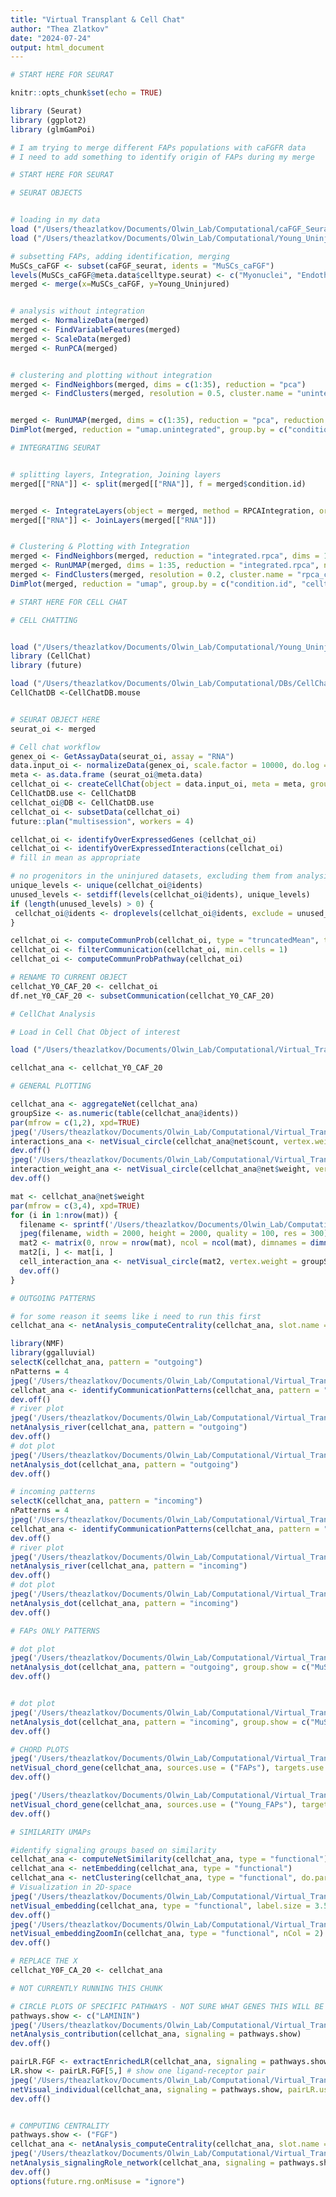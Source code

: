 ```yaml
---
title: "Virtual Transplant & Cell Chat"
author: "Thea Zlatkov"
date: "2024-07-24"
output: html_document
---
```

```r
# START HERE FOR SEURAT
```

```r
knitr::opts_chunk$set(echo = TRUE)

library (Seurat)
library (ggplot2)
library (glmGamPoi)
```

```r
# I am trying to merge different FAPs populations with caFGFR data
# I need to add something to identify origin of FAPs during my merge 
```





```r
# START HERE FOR SEURAT
```


```r
# SEURAT OBJECTS


# loading in my data
load ("/Users/theazlatkov/Documents/Olwin_Lab/Computational/caFGF_Seurat.RData")
load ("/Users/theazlatkov/Documents/Olwin_Lab/Computational/Young_Uninjured_Seurat.RData")

# subsetting FAPs, adding identification, merging 
MuSCs_caFGF <- subset(caFGF_seurat, idents = "MuSCs_caFGF")
levels(MuSCs_caFGF@meta.data$celltype.seurat) <- c("Myonuclei", "Endothelial", "Schwann", "SmoothMuscle", "MuSCs_WT", "MuSCs_caFGF", "FAPs", "Immune", "MyoFAPS?", "Unidentified_1")
merged <- merge(x=MuSCs_caFGF, y=Young_Uninjured)


# analysis without integration 
merged <- NormalizeData(merged)
merged <- FindVariableFeatures(merged)
merged <- ScaleData(merged)
merged <- RunPCA(merged)


# clustering and plotting without integration 
merged <- FindNeighbors(merged, dims = c(1:35), reduction = "pca")
merged <- FindClusters(merged, resolution = 0.5, cluster.name = "unintegrated_clusters")


merged <- RunUMAP(merged, dims = c(1:35), reduction = "pca", reduction.name = "umap.unintegrated", n.neighbors = 50)
DimPlot(merged, reduction = "umap.unintegrated", group.by = c("condition.id", "celltype.seurat"))
```

```r
# INTEGRATING SEURAT 


# splitting layers, Integration, Joining layers
merged[["RNA"]] <- split(merged[["RNA"]], f = merged$condition.id)


merged <- IntegrateLayers(object = merged, method = RPCAIntegration, orig.reduction = "pca", new.reduction = "integrated.rpca", verbose = TRUE, k.weight = 63)
merged[["RNA"]] <- JoinLayers(merged[["RNA"]])


# Clustering & Plotting with Integration
merged <- FindNeighbors(merged, reduction = "integrated.rpca", dims = 1:35)
merged <- RunUMAP(merged, dims = 1:35, reduction = "integrated.rpca", n.neighbors = 70L, n.components = 4L)
merged <- FindClusters(merged, resolution = 0.2, cluster.name = "rpca_clusters")
DimPlot(merged, reduction = "umap", group.by = c("condition.id", "celltype.seurat"))
```







```r
# START HERE FOR CELL CHAT
```

```r
# CELL CHATTING


load ("/Users/theazlatkov/Documents/Olwin_Lab/Computational/Young_Uninjured_Seurat.RData")
library (CellChat)
library (future)
```


```r
load ("/Users/theazlatkov/Documents/Olwin_Lab/Computational/DBs/CellChat/CellChatDB.mouse.rda")
CellChatDB <-CellChatDB.mouse 


# SEURAT OBJECT HERE
seurat_oi <- merged

# Cell chat workflow
genex_oi <- GetAssayData(seurat_oi, assay = "RNA")
data.input_oi <- normalizeData(genex_oi, scale.factor = 10000, do.log = TRUE)
meta <- as.data.frame (seurat_oi@meta.data)
cellchat_oi <- createCellChat(object = data.input_oi, meta = meta, group.by = "celltype.seurat")
CellChatDB.use <- CellChatDB 
cellchat_oi@DB <- CellChatDB.use
cellchat_oi <- subsetData(cellchat_oi)
future::plan("multisession", workers = 4)

cellchat_oi <- identifyOverExpressedGenes (cellchat_oi)
cellchat_oi <- identifyOverExpressedInteractions(cellchat_oi)
# fill in mean as appropriate

# no progenitors in the uninjured datasets, excluding them from analysis
unique_levels <- unique(cellchat_oi@idents)
unused_levels <- setdiff(levels(cellchat_oi@idents), unique_levels)
if (length(unused_levels) > 0) {
 cellchat_oi@idents <- droplevels(cellchat_oi@idents, exclude = unused_levels)
}

cellchat_oi <- computeCommunProb(cellchat_oi, type = "truncatedMean", trim = 0.20)
cellchat_oi <- filterCommunication(cellchat_oi, min.cells = 1)
cellchat_oi <- computeCommunProbPathway(cellchat_oi)

# RENAME TO CURRENT OBJECT
cellchat_Y0_CAF_20 <- cellchat_oi
df.net_Y0_CAF_20 <- subsetCommunication(cellchat_Y0_CAF_20)
```

```r
# CellChat Analysis
```

```r
# Load in Cell Chat Object of interest

load ("/Users/theazlatkov/Documents/Olwin_Lab/Computational/Virtual_Transplant/CCC_Objects/cellchat_Y0F_CA_20.RData")

cellchat_ana <- cellchat_Y0_CAF_20

```


```r
# GENERAL PLOTTING

cellchat_ana <- aggregateNet(cellchat_ana)
groupSize <- as.numeric(table(cellchat_ana@idents))
par(mfrow = c(1,2), xpd=TRUE)
jpeg('/Users/theazlatkov/Documents/Olwin_Lab/Computational/Virtual_Transplant/Interactions.jpeg', width = 2000, height = 2000, quality = 100, res = 300)
interactions_ana <- netVisual_circle(cellchat_ana@net$count, vertex.weight = groupSize, weight.scale = TRUE, label.edge = FALSE, title.name = "Number of interactions")
dev.off()
jpeg('/Users/theazlatkov/Documents/Olwin_Lab/Computational/Virtual_Transplant/Interaction_weights.jpeg', width = 2000, height = 2000, quality = 100, res = 300)
interaction_weight_ana <- netVisual_circle(cellchat_ana@net$weight, vertex.weight = groupSize, weight.scale = TRUE, label.edge = FALSE, title.name = "Interaction weights/strength")
dev.off()

mat <- cellchat_ana@net$weight
par(mfrow = c(3,4), xpd=TRUE)
for (i in 1:nrow(mat)) {
  filename <- sprintf('/Users/theazlatkov/Documents/Olwin_Lab/Computational/Virtual_Transplant/EachGroup_%03d.jpeg', i)
  jpeg(filename, width = 2000, height = 2000, quality = 100, res = 300)
  mat2 <- matrix(0, nrow = nrow(mat), ncol = ncol(mat), dimnames = dimnames(mat))
  mat2[i, ] <- mat[i, ]
  cell_interaction_ana <- netVisual_circle(mat2, vertex.weight = groupSize, weight.scale = T, edge.weight.max = max(mat), title.name = rownames(mat)[i])
  dev.off()
}
```


```r
# OUTGOING PATTERNS

# for some reason it seems like i need to run this first
cellchat_ana <- netAnalysis_computeCentrality(cellchat_ana, slot.name = "netP")  

library(NMF)
library(ggalluvial)
selectK(cellchat_ana, pattern = "outgoing")
nPatterns = 4
jpeg('/Users/theazlatkov/Documents/Olwin_Lab/Computational/Virtual_Transplant/OutgoingPatterns.jpeg', width = 2300, height = 2000, quality = 100, res = 300)
cellchat_ana <- identifyCommunicationPatterns(cellchat_ana, pattern = "outgoing", k = nPatterns)
dev.off()
# river plot
jpeg('/Users/theazlatkov/Documents/Olwin_Lab/Computational/Virtual_Transplant/OutgoingPatterns_River.jpeg', width = 2000, height = 2000, quality = 100, res = 300)
netAnalysis_river(cellchat_ana, pattern = "outgoing")
dev.off()
# dot plot
jpeg('/Users/theazlatkov/Documents/Olwin_Lab/Computational/Virtual_Transplant/OutgoingPatterns_Dot.jpeg', width = 2000, height = 2000, quality = 100, res = 300)
netAnalysis_dot(cellchat_ana, pattern = "outgoing")
dev.off()

# incoming patterns
selectK(cellchat_ana, pattern = "incoming")
nPatterns = 4
jpeg('/Users/theazlatkov/Documents/Olwin_Lab/Computational/Virtual_Transplant/IncomingPatterns.jpeg', width = 2300, height = 2000, quality = 100, res = 300)
cellchat_ana <- identifyCommunicationPatterns(cellchat_ana, pattern = "incoming", k = nPatterns)
dev.off()
# river plot
jpeg('/Users/theazlatkov/Documents/Olwin_Lab/Computational/Virtual_Transplant/IncomingPatterns_River.jpeg', width = 2000, height = 2000, quality = 100, res = 300)
netAnalysis_river(cellchat_ana, pattern = "incoming")
dev.off()
# dot plot
jpeg('/Users/theazlatkov/Documents/Olwin_Lab/Computational/Virtual_Transplant/IncomingPatterns_Dot.jpeg', width = 2000, height = 2000, quality = 100, res = 300)
netAnalysis_dot(cellchat_ana, pattern = "incoming")
dev.off()
```


```r
# FAPs ONLY PATTERNS

# dot plot
jpeg('/Users/theazlatkov/Documents/Olwin_Lab/Computational/Virtual_Transplant/OutgoingPatterns_FAPs_Dot.jpeg', width = 2000, height = 2000, quality = 100, res = 300)
netAnalysis_dot(cellchat_ana, pattern = "outgoing", group.show = c("MuSCs", "MuSCs_caFGF"))
dev.off()


# dot plot
jpeg('/Users/theazlatkov/Documents/Olwin_Lab/Computational/Virtual_Transplant/IncomingPatterns_FAPs_Dot.jpeg', width = 2000, height = 2000, quality = 100, res = 300)
netAnalysis_dot(cellchat_ana, pattern = "incoming", group.show = c("MuSCs", "MuSCs_caFGF"))
dev.off()
```



```r
# CHORD PLOTS
jpeg('/Users/theazlatkov/Documents/Olwin_Lab/Computational/Virtual_Transplant/FAP_SC.jpeg', width = 2000, height = 2000, quality = 100, res = 300)
netVisual_chord_gene(cellchat_ana, sources.use = ("FAPs"), targets.use = c("MuSCs","caFGF_MuSCs"))
dev.off()

jpeg('/Users/theazlatkov/Documents/Olwin_Lab/Computational/Virtual_Transplant/Young_FAP_SC.jpeg', width = 2000, height = 2000, quality = 100, res = 300)
netVisual_chord_gene(cellchat_ana, sources.use = ("Young_FAPs"), targets.use = c("MuSCs_WT","MuSCs_caFGF"))
dev.off()
```




```r
# SIMILARITY UMAPs

#identify signaling groups based on similarity 
cellchat_ana <- computeNetSimilarity(cellchat_ana, type = "functional")
cellchat_ana <- netEmbedding(cellchat_ana, type = "functional")
cellchat_ana <- netClustering(cellchat_ana, type = "functional", do.parallel = FALSE)
# Visualization in 2D-space
jpeg('/Users/theazlatkov/Documents/Olwin_Lab/Computational/Virtual_Transplant/Functional_Similarity.jpeg', width = 2000, height = 2000, quality = 100, res = 300)
netVisual_embedding(cellchat_ana, type = "functional", label.size = 3.5)
dev.off()
jpeg('/Users/theazlatkov/Documents/Olwin_Lab/Computational/Virtual_Transplant/Functional_Similarity_Separate.jpeg', width = 2000, height = 2000, quality = 100, res = 300)
netVisual_embeddingZoomIn(cellchat_ana, type = "functional", nCol = 2)
dev.off()

```


```r
# REPLACE THE X 
cellchat_Y0F_CA_20 <- cellchat_ana

```

```r
# NOT CURRENTLY RUNNING THIS CHUNK

# CIRCLE PLOTS OF SPECIFIC PATHWAYS - NOT SURE WHAT GENES THIS WILL BE IMPORTANT FOR
pathways.show <- c("LAMININ")
jpeg('/Users/theazlatkov/Documents/Olwin_Lab/Computational/Virtual_Transplant/LAMININcontribution.jpeg', width = 2000, height = 2000, quality = 100, res = 300)
netAnalysis_contribution(cellchat_ana, signaling = pathways.show)
dev.off()

pairLR.FGF <- extractEnrichedLR(cellchat_ana, signaling = pathways.show, geneLR.return = FALSE)
LR.show <- pairLR.FGF[5,] # show one ligand-receptor pair
jpeg('/Users/theazlatkov/Documents/Olwin_Lab/Computational/Virtual_Transplant/5_LAMININcontribution.jpeg', width = 2000, height = 2000, quality = 100, res = 300)
netVisual_individual(cellchat_ana, signaling = pathways.show, pairLR.use = LR.show, layout = "circle")
dev.off()


# COMPUTING CENTRALITY
pathways.show <- ("FGF")
cellchat_ana <- netAnalysis_computeCentrality(cellchat_ana, slot.name = "netP") 
jpeg('/Users/theazlatkov/Documents/Olwin_Lab/Computational/Virtual_Transplant.jpeg', width = 2000, height = 2000, quality = 100, res = 300)
netAnalysis_signalingRole_network(cellchat_ana, signaling = pathways.show, width = 8, height = 2.5, font.size = 10)
dev.off()
options(future.rng.onMisuse = "ignore")
```

